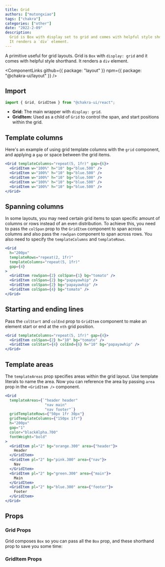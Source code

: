 ```yaml
---
title: Grid
authors: ["mutongxiao"]
tags: ["chakra"]
categories: ["other"]
date: "2022-2-09"
description:
  Grid is Box with display set to grid and comes with helpful style shorthand.
  It renders a `div` element.
---
```


A primitive useful for grid layouts. Grid is `Box` with `display: grid` and it
comes with helpful style shorthand. It renders a `div` element.

<ComponentLinks
  github={{ package: "layout" }}
  npm={{ package: "@chakra-ui/layout" }}
/>

<carbon-ad></carbon-ad>

## Import

```js
import { Grid, GridItem } from "@chakra-ui/react";
```

- **Grid:** The main wrapper with `display: grid`.
- **GridItem:** Used as a child of `Grid` to control the span, and start
  positions within the grid.

## Template columns

Here's an example of using grid template columns with the `grid` component, and
applying a `gap` or space between the grid items.

```jsx
<Grid templateColumns="repeat(5, 1fr)" gap={6}>
  <GridItem w="100%" h="10" bg="blue.500" />
  <GridItem w="100%" h="10" bg="blue.500" />
  <GridItem w="100%" h="10" bg="blue.500" />
  <GridItem w="100%" h="10" bg="blue.500" />
  <GridItem w="100%" h="10" bg="blue.500" />
</Grid>
```

## Spanning columns

In some layouts, you may need certain grid items to span specific amount of
columns or rows instead of an even distribution. To achieve this, you need to
pass the `colSpan` prop to the `GridItem` component to span across columns and
also pass the `rowSpan` component to span across rows. You also need to specify
the `templateColumns` and `templateRows`.

```jsx
<Grid
  h="200px"
  templateRows="repeat(2, 1fr)"
  templateColumns="repeat(5, 1fr)"
  gap={4}
>
  <GridItem rowSpan={2} colSpan={1} bg="tomato" />
  <GridItem colSpan={2} bg="papayawhip" />
  <GridItem colSpan={2} bg="papayawhip" />
  <GridItem colSpan={4} bg="tomato" />
</Grid>
```

## Starting and ending lines

Pass the `colStart` and `colEnd` prop to `GridItem` component to make an element
start or end at the `nth` grid position.

```jsx
<Grid templateColumns="repeat(5, 1fr)" gap={4}>
  <GridItem colSpan={2} h="10" bg="tomato" />
  <GridItem colStart={4} colEnd={6} h="10" bg="papayawhip" />
</Grid>
```

## Template areas

The `templateAreas` prop specifies areas within the grid layout. Use template
literals to name the area. Now you can reference the area by passing `area` prop
in the `<GridItem />` component.

```jsx
<Grid
  templateAreas={`"header header"
                  "nav main"
                  "nav footer"`}
  gridTemplateRows={"50px 1fr 30px"}
  gridTemplateColumns={"150px 1fr"}
  h="200px"
  gap="1"
  color="blackAlpha.700"
  fontWeight="bold"
>
  <GridItem pl="2" bg="orange.300" area={"header"}>
    Header
  </GridItem>
  <GridItem pl="2" bg="pink.300" area={"nav"}>
    Nav
  </GridItem>
  <GridItem pl="2" bg="green.300" area={"main"}>
    Main
  </GridItem>
  <GridItem pl="2" bg="blue.300" area={"footer"}>
    Footer
  </GridItem>
</Grid>
```

## Props

### Grid Props

Grid composes `Box` so you can pass all the `Box` prop, and these shorthand prop
to save you some time:

<PropsTable of="Grid" />

### GridItem Props

<PropsTable of="GridItem" />
